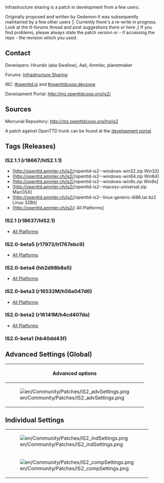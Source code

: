 {{en/Warning|Savegames which are created with this branch might no longer work in subsequent versions. They will for sure not work in trunk, even after IS has been merged into trunk.<br>Also, please bear in mind that savegames from trunk might not work in the patched version}}

Infrastructure sharing is a patch in development from a few users.

Originally proposed and written by Gedemon it was subsequently maintained by a few other users [http://www.tt-forums.net/viewtopic.php?f=33&t=37455]. Currently there's a re-write in progress. Look at the tt-forums thread and post suggestions there or here ;) If you find problems, please always state the patch version or - if accessing the repo - the revision which you used. 

==Contact==
Developers: Hirundo (aka Swallow), Aali, Ammler, planetmaker

Forums: [http://www.tt-forums.net/viewtopic.php?f=33&t=42254 Infrastructure Sharing]

IRC: [irc://irc.oftc.net/openttd.is #openttd.is] and [irc://irc.oftc.net/openttdcoop.devzone #openttdcoop.devzone]

Development Portal: http://mz.openttdcoop.org/is2/

==Sources==
Mercurial Repository: http://mz.openttdcoop.org/hg/is2

A patch against OpenTTD trunk can be found at the [http://bundles.openttdcoop.org/is2/trunk-patches/ development portal].

==Tags (Releases)==

===IS2.1.1 (r18667/hIS2.1.1) ===
*[http://openttd.ammler.ch/is2/{{en/Community/Patches/ISTag}}/openttd-is2-{{en/Community/Patches/ISTag}}-windows-win32.zip Win32]
*[http://openttd.ammler.ch/is2/{{en/Community/Patches/ISTag}}/openttd-is2-{{en/Community/Patches/ISTag}}-windows-win64.zip Win64]
*[http://openttd.ammler.ch/is2/{{en/Community/Patches/ISTag}}/openttd-is2-{{en/Community/Patches/ISTag}}-windows-win9x.zip Win9x]
*[http://openttd.ammler.ch/is2/{{en/Community/Patches/ISTag}}/openttd-is2-{{en/Community/Patches/ISTag}}-macosx-universal.zip MacOSX]
*[http://openttd.ammler.ch/is2/{{en/Community/Patches/ISTag}}/openttd-is2-{{en/Community/Patches/ISTag}}-linux-generic-i686.tar.bz2 Linux 32Bit]
*[http://openttd.ammler.ch/is2/{{en/Community/Patches/ISTag}}/ All Platforms]


===IS2.1 (r18637/hIS2.1) ===

*[http://openttd.ammler.ch/is2/IS2.1/ All Platforms]

===IS2.0-beta5 (r17973/h1767ebc9) ===

*[http://openttd.ammler.ch/is2/IS2.0-beta5/ All Platforms]

===IS2.0-beta4 (hh2d98b8a5) ===

*[http://openttd.ammler.ch/is2/IS2.0-beta4/ All Platforms]

===IS2.0-beta3 (r16532M/h56a047d6)===

*[http://openttd.ammler.ch/is2/IS2.0-beta3/ All Platforms]

===IS2.0-beta2 (r16141M/h4cd407da)===

*[http://openttd.ammler.ch/is2/IS2.0-beta2/ All Platforms]

===IS2.0-beta1 (hb40dd43f)===

==Advanced Settings (Global)==
{| border = "1"
!colspan="4"| Advanced options
|-
| rowspan="11" |[[File:en/Community/Patches/IS2 advSettings.png]] ||'''Option''' (sharing.) || '''Default''' || '''Description'''
|-
| enable_sharing || false || enables sharing feature
|-
| individual_allowed || false || enable individual settings (see next 2 images
|-
| new_individual_delay || 12 || delay (in months) until individual changes take effect
|-
| rail_sharing || none || enables sharing of rail, +depot, +station or all
|-
| road_sharing || false || enables road stops and depot sharing
|-
| water_sharing || false || enables docks and ship depot sharing
|-
| rail_fee || 100 || monthly fee per tile ?
|-
| road_fee || 100 || road stops fee per day
|-
| water_fee || 100 || daily fee for docks
|-
| air_fee || 100 || daily fee for airports
|}

==Individual Settings==
{|
|-
| [[File:en/Community/Patches/IS2 indSettings.png]]
|- 
| [[File:en/Community/Patches/IS2 compSettings.png]]
|}